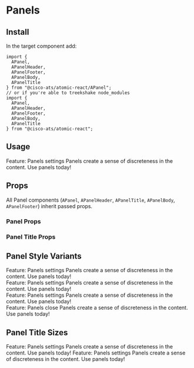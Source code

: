 

<Meta title="Components/Panels" component={APanel} />

# Panels

## Install

In the target component add:

```
import {
  APanel,
  APanelHeader,
  APanelFooter,
  APanelBody,
  APanelTitle
} from "@cisco-ats/atomic-react/APanel";
// or if you're able to treekshake node_modules
import {
  APanel,
  APanelHeader,
  APanelFooter,
  APanelBody,
  APanelTitle
} from "@cisco-ats/atomic-react";
```

## Usage

<Preview>
  <Story name="usage-1">
    <APanel>
      <APanelHeader>
        <APanelTitle>Feature: Panels</APanelTitle>
        <AIcon>settings</AIcon>
      </APanelHeader>
      <APanelBody>
        Panels create a sense of discreteness in the content.
      </APanelBody>
      <APanelFooter>Use panels today!</APanelFooter>
    </APanel>
  </Story>
</Preview>

## Props

All Panel components (`APanel`, `APanelHeader`, `APanelTitle`, `APanelBody`, `APanelFooter`) inherit passed props.

### Panel Props

<Props of={APanel} />

### Panel Title Props

<Props of={APanelTitle} />

## Panel Style Variants

<Preview>
  <Story name="variants-1">
    <div style={{minWidth: 300}}>
      <APanel>
        <APanelHeader>
          <APanelTitle>Feature: Panels</APanelTitle>
          <AIcon>settings</AIcon>
        </APanelHeader>
        <APanelBody>
          Panels create a sense of discreteness in the content.
        </APanelBody>
        <APanelFooter>Use panels today!</APanelFooter>
      </APanel>
    </div>
  </Story>
  <Story name="variants-2">
    <div style={{minWidth: 300}}>
      <APanel type="grey">
        <APanelHeader>
          <APanelTitle>Feature: Panels</APanelTitle>
          <AIcon>settings</AIcon>
        </APanelHeader>
        <APanelBody>
          Panels create a sense of discreteness in the content.
        </APanelBody>
        <APanelFooter>Use panels today!</APanelFooter>
      </APanel>
    </div>
  </Story>
  <Story name="variants-3">
    <APanel type="white">
      <APanelHeader>
        <APanelTitle>Feature: Panels</APanelTitle>
        <AIcon>settings</AIcon>
      </APanelHeader>
      <APanelBody>
        Panels create a sense of discreteness in the content.
      </APanelBody>
      <APanelFooter>Use panels today!</APanelFooter>
    </APanel>
  </Story>
  <Story name="variants-4">
    <div style={{padding: 20, position: "relative", minWidth: 300}}>
      <APanel type="dialog" style={{zIndex: 1}}>
        <APanelHeader>
          <APanelTitle>Feature: Panels</APanelTitle>
          <AIcon>close</AIcon>
        </APanelHeader>
        <APanelBody>
          Panels create a sense of discreteness in the content.
        </APanelBody>
        <APanelFooter>Use panels today!</APanelFooter>
      </APanel>
      <div
        style={{
          backgroundColor: "#000",
          opacity: 0.5,
          position: "absolute",
          top: 0,
          bottom: 0,
          right: 0,
          left: 0
        }}></div>
    </div>
  </Story>
</Preview>

## Panel Title Sizes

<Preview>
  <Story name="title-1">
    <APanel>
      <APanelHeader>
        <APanelTitle>Feature: Panels</APanelTitle>
        <AIcon>settings</AIcon>
      </APanelHeader>
      <APanelBody>
        Panels create a sense of discreteness in the content.
      </APanelBody>
      <APanelFooter>Use panels today!</APanelFooter>
    </APanel>
  </Story>
  <Story name="title-2">
    <APanel>
      <APanelHeader>
        <APanelTitle small>Feature: Panels</APanelTitle>
        <AIcon>settings</AIcon>
      </APanelHeader>
      <APanelBody>
        Panels create a sense of discreteness in the content.
      </APanelBody>
      <APanelFooter>Use panels today!</APanelFooter>
    </APanel>
  </Story>
</Preview>
